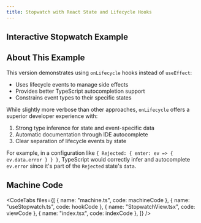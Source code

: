 ```yaml
---
title: Stopwatch with React State and Lifecycle Hooks
---
```



## Interactive Stopwatch Example

<div className="not-content">
  <Stopwatch client:visible />
</div>

## About This Example

This version demonstrates using `onLifecycle` hooks instead of `useEffect`:

- Uses lifecycle events to manage side effects
- Provides better TypeScript autocompletion support
- Constrains event types to their specific states

While slightly more verbose than other approaches, `onLifecycle` offers a superior developer experience with:

1. Strong type inference for state and event-specific data
2. Automatic documentation through IDE autocomplete
3. Clear separation of lifecycle events by state

For example, in a configuration like `{ Rejected: { enter: ev => { ev.data.error } } }`, TypeScript would correctly infer and autocomplete `ev.error` since it's part of the `Rejected` state's `data`.

## Machine Code

<CodeTabs
  files={[
    { name: "machine.ts", code: machineCode },
    { name: "useStopwatch.ts", code: hookCode },
    { name: "StopwatchView.tsx", code: viewCode },
    { name: "index.tsx", code: indexCode },
  ]}
/>
